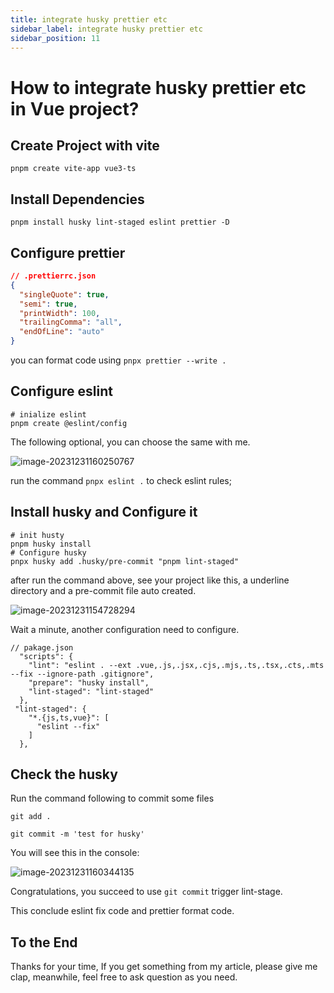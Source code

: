 ```yaml
---
title: integrate husky prettier etc
sidebar_label: integrate husky prettier etc
sidebar_position: 11
---
```


# How to integrate husky prettier etc in Vue project?

## Create Project with vite

`pnpm create vite-app vue3-ts`

## Install Dependencies

```shell
pnpm install husky lint-staged eslint prettier -D
```



## Configure prettier

```json
// .prettierrc.json
{
  "singleQuote": true,
  "semi": true,
  "printWidth": 100,
  "trailingComma": "all",
  "endOfLine": "auto"
}
```

you can format code using `pnpx prettier --write .`

## Configure eslint

```shell
# inialize eslint 
pnpm create @eslint/config
```

The following optional, you can choose the same with me.

![image-20231231160250767](https://s2.loli.net/2023/12/31/194DgcJLWNP2V5y.png)

run the command `pnpx eslint .` to check eslint rules;

## Install husky and Configure it

```shell
# init husty 
pnpm husky install
# Configure husky 
pnpx husky add .husky/pre-commit "pnpm lint-staged"
```

after run the command above, see your project like this, a underline directory and a pre-commit file auto created.

![image-20231231154728294](https://s2.loli.net/2023/12/31/NtE6ZeXCjAdHfGV.png)

Wait a minute, another configuration need to configure.

```shell
// pakage.json
  "scripts": {
    "lint": "eslint . --ext .vue,.js,.jsx,.cjs,.mjs,.ts,.tsx,.cts,.mts --fix --ignore-path .gitignore",
    "prepare": "husky install",
    "lint-staged": "lint-staged"
  },
 "lint-staged": {
    "*.{js,ts,vue}": [
      "eslint --fix"
    ]
  },
```

## Check the husky 

Run the command following to commit some files

```shell
git add .

git commit -m 'test for husky'
```

You will see this in the console:

![image-20231231160344135](https://s2.loli.net/2023/12/31/f1Ap5UPsdYVjOMG.png)

Congratulations, you succeed to use `git commit` trigger lint-stage.

This conclude eslint fix code and prettier format code.

## To the End 

Thanks for your time, If you get something from my article, please give me clap, meanwhile, feel free to ask question as you need.
